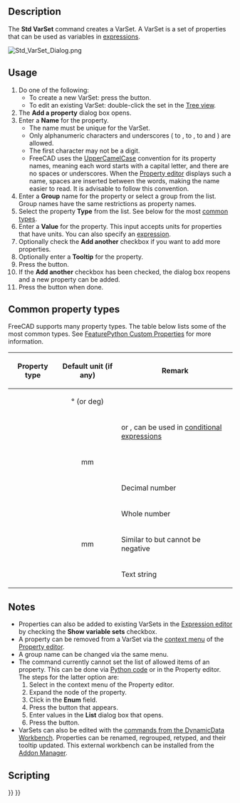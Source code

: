 <languages/>
<translate>

<!--T:1-->
{{Docnav
|[[Std_LinkImportAll|LinkImportAll]]
|[[Std_Expressions|Expressions]]
|[[Std_Base|Std Base]]
|IconL=Std_LinkImportAll.svg
|IconR=
|IconC=Freecad.svg
}}

<!--T:2-->
{{GuiCommand
|Name=Std VarSet
|Workbenches=All
|Version=1.0
|SeeAlso=[[Spreadsheet_Workbench|Spreadsheet Workbench]], [[DynamicData_Workbench|DynamicData Workbench]]
}}

== Description == <!--T:3-->

<!--T:4-->
The '''Std VarSet''' command creates a VarSet. A VarSet is a set of properties that can be used as variables in [[Expressions|expressions]].

</translate>
[[Image:Std_VarSet_Dialog.png]]
<translate>
<!--T:5-->
{{Caption|The Add a property dialog box}}

== Usage == <!--T:6-->

<!--T:7-->
# Do one of the following:
#* To create a new VarSet: press the {{Button|[[Image:Std_VarSet.svg|16px]] [[Std_VarSet|Create a variable set]]}} button.
#* To edit an existing VarSet: double-click the set in the [[Tree_view|Tree view]].
# The '''Add a property''' dialog box opens.
# Enter a '''Name''' for the property.
#* The name must be unique for the VarSet.
#* Only alphanumeric characters and underscores ({{incode|A}} to {{incode|Z}}, {{incode|a}} to {{incode|z}}, {{incode|0}} to {{incode|9}} and {{incode|_}}) are allowed.
#* The first character may not be a digit.
#* FreeCAD uses the [https://en.wikipedia.org/wiki/Camel_case UpperCamelCase] convention for its property names, meaning each word starts with a capital letter, and there are no spaces or underscores. When the [[Property_editor|Property editor]] displays such a name, spaces are inserted between the words, making the name easier to read. It is advisable to follow this convention.
# Enter a '''Group''' name for the property or select a group from the list. Group names have the same restrictions as property names.
# Select the property '''Type''' from the list. See below for the most [[#Common_property_types|common types]].
# Enter a '''Value''' for the property. This input accepts units for properties that have units. You can also specify an [[Expressions|expression]].
# Optionally check the '''Add another''' checkbox if you want to add more properties.
# Optionally enter a '''Tooltip''' for the property.
# Press the {{Button|OK}} button.
# If the '''Add another''' checkbox has been checked, the dialog box reopens and a new property can be added.
# Press the {{Button|Cancel}} button when done.

== Common property types == <!--T:8-->

<!--T:9-->
FreeCAD supports many property types. The table below lists some of the most common types. See [[FeaturePython_Custom_Properties|FeaturePython Custom Properties]] for more information.

<!--T:10-->
{| class="wikitable"
|-
! Property type !! Default unit (if any) !! Remark
|-
| {{Incode|App::PropertyAngle}} || style="text-align:center;" | ° (or deg) ||
|-
| {{Incode|App::PropertyBool}} ||  || {{TRUE}} or {{FALSE}}, can be used in [[Expressions#Conditional_expressions|conditional expressions]]
|-
| {{Incode|App::PropertyDistance}} || style="text-align:center;" | mm ||
|-
| {{Incode|App::PropertyFloat}} ||  || Decimal number
|-
| {{Incode|App::PropertyInteger}} ||  || Whole number
|-
| {{Incode|App::PropertyLength}} || style="text-align:center;" | mm || Similar to {{Incode|App::PropertyDistance}} but cannot be negative
|-
| {{Incode|App::PropertyString}} ||  || Text string
|}

== Notes == <!--T:11-->

<!--T:12-->
* Properties can also be added to existing VarSets in the [[Expressions|Expression editor]] by checking the '''Show variable sets''' checkbox.
* A property can be removed from a VarSet via the [[Property_editor#Context_menu|context menu]] of the [[Property_editor|Property editor]].
* A group name can be changed via the same menu.
* The command currently cannot set the list of allowed items of an {{Incode|App::PropertyEnumeration}} property. This can be done via [[FeaturePython_Custom_Properties#App::PropertyEnumeration|Python code]] or in the Property editor. The steps for the latter option are:
*# Select {{MenuCommand|Show hidden}} in the context menu of the Property editor.
*# Expand the node of the property.
*# Click in the '''Enum''' field.
*# Press the {{Button|...}} button that appears.
*# Enter values in the '''List''' dialog box that opens.
*# Press the {{Button|OK}} button.
* VarSets can also be edited with the [https://github.com/mwganson/DynamicData/blob/master/README.md commands from the DynamicData Workbench]. Properties can be renamed, regrouped, retyped, and their tooltip updated. This external workbench can be installed from the [[Std_AddonMgr|Addon Manager]].

== Scripting == <!--T:14-->

</translate>
{{Code|code=
import FreeCAD as App

doc = App.ActiveDocument

var_set = doc.addObject("App::VarSet", "VarSetName")
var_set.addProperty("App::PropertyInteger", "MyNumber")  # Property is added to the Base group.
var_set.MyNumber = 123
var_set.addProperty("App::PropertyString", "MyText", group="SomeGroup", doc="Some tooltip information")
var_set.MyText = "Abc"

doc.recompute()
}}
<translate>


<!--T:13-->
{{Docnav
|[[Std_LinkImportAll|LinkImportAll]]
|[[Std_Expressions|Expressions]]
|[[Std_Base|Std Base]]
|IconL=Std_LinkImportAll.svg
|IconR=
|IconC=Freecad.svg
}}

</translate>
{{Std_Base_navi{{#translation:}}}}
{{Userdocnavi{{#translation:}}}}